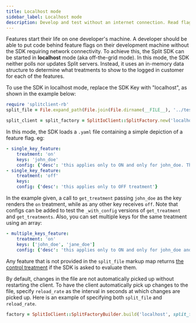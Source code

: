 ```yaml
---
title: Localhost mode
sidebar_label: Localhost mode
description: Develop and test without an internet connection. Read flag and segment definitions from a file.
---
```


Features start their life on one developer's machine. A developer should be able to put code behind feature flags on their development machine without the SDK requiring network connectivity. To achieve this, the Split SDK can be started in **localhost** mode (aka off-the-grid mode). In this mode, the SDK neither polls nor updates Split servers. Instead, it uses an in-memory data structure to determine what treatments to show to the logged in customer for each of the features.

To use the SDK in localhost mode, replace the SDK Key with "localhost", as shown in the example below:

```ruby title="Ruby"
require 'splitclient-rb'
split_file = File.expand_path(File.join(File.dirname(__FILE__), '../test_data/local_treatments/split.yaml'))

split_client = split_factory = SplitIoClient::SplitFactory.new('localhost', split_file: split_file).client
```

In this mode, the SDK loads a `.yaml` file containing a simple depiction of a feature flag. eg:

```yaml title="YAML"
- single_key_feature:
    treatment: 'on'
    keys: 'john_doe'
    config: {'desc': 'this applies only to ON and only for john_doe. The rest will receive OFF'}
- single_key_feature:
    treatment: 'off'
    keys:
    config: {'desc': 'this applies only to OFF treatment'}
```

In the example given, a call to `get_treatment` passing `john_doe` as the key renders the `on` treatment, while as any other key receives `off`. Note that configs can be added to test the `_with_config` versions of `get_treatment` and `get_treatments`. Also, you can set multiple keys for the same treatment using an array:

```yaml title="YAML"
- multiple_keys_feature:
    treatment: 'on'
    keys: ['john_doe', 'jane_doe']
    config: {'desc': 'this applies only to ON and only for john_doe and jane_doe. The rest will receive OFF'}
```

Any feature that is not provided in the `split_file` markup map returns [the control treatment](https://help.split.io/hc/en-us/articles/360020528072-Control-treatment) if the SDK is asked to evaluate them.

By default, changes in the file are not automatically picked up without restarting the client. To have the client automatically pick up changes to the file, specify `reload_rate` as the interval in seconds at which changes are picked up. Here is an example of specifying both `split_file` and `reload_rate`.

```ruby title="Ruby"
factory = SplitIoClient::SplitFactoryBuilder.build('localhost', split_file: '/where/to-look-for/<file_name>', reload_rate: 3)
```